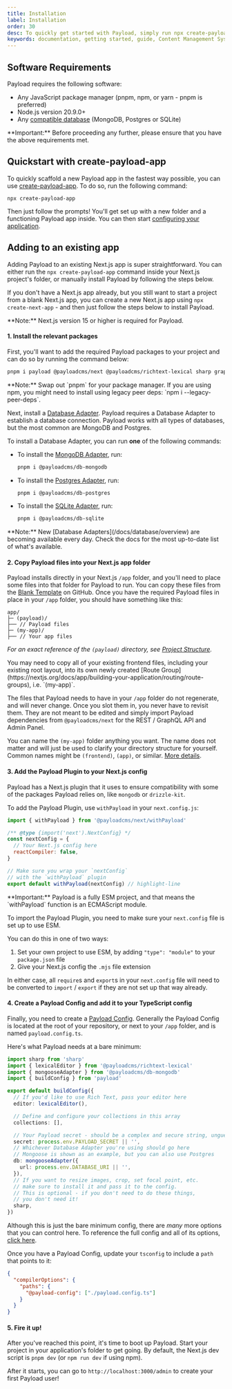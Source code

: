 ```yaml
---
title: Installation
label: Installation
order: 30
desc: To quickly get started with Payload, simply run npx create-payload-app or install from scratch.
keywords: documentation, getting started, guide, Content Management System, cms, headless, javascript, node, react, nextjs
---
```


## Software Requirements

Payload requires the following software:

- Any JavaScript package manager (pnpm, npm, or yarn - pnpm is preferred)
- Node.js version 20.9.0+
- Any [compatible database](/docs/database/overview) (MongoDB, Postgres or SQLite)

<Banner type="warning">
  **Important:** Before proceeding any further, please ensure that you have the
  above requirements met.
</Banner>

## Quickstart with create-payload-app

To quickly scaffold a new Payload app in the fastest way possible, you can use [create-payload-app](https://npmjs.com/package/create-payload-app). To do so, run the following command:

```
npx create-payload-app
```

Then just follow the prompts! You'll get set up with a new folder and a functioning Payload app inside. You can then start [configuring your application](../configuration/overview).

## Adding to an existing app

Adding Payload to an existing Next.js app is super straightforward. You can either run the `npx create-payload-app` command inside your Next.js project's folder, or manually install Payload by following the steps below.

If you don't have a Next.js app already, but you still want to start a project from a blank Next.js app, you can create a new Next.js app using `npx create-next-app` - and then just follow the steps below to install Payload.

<Banner type="info">
  **Note:** Next.js version 15 or higher is required for Payload.
</Banner>

#### 1. Install the relevant packages

First, you'll want to add the required Payload packages to your project and can do so by running the command below:

```bash
pnpm i payload @payloadcms/next @payloadcms/richtext-lexical sharp graphql
```

<Banner type="warning">
  **Note:** Swap out `pnpm` for your package manager. If you are using npm, you
  might need to install using legacy peer deps: `npm i --legacy-peer-deps`.
</Banner>

Next, install a [Database Adapter](/docs/database/overview). Payload requires a Database Adapter to establish a database connection. Payload works with all types of databases, but the most common are MongoDB and Postgres.

To install a Database Adapter, you can run **one** of the following commands:

- To install the [MongoDB Adapter](../database/mongodb), run:

  ```bash
  pnpm i @payloadcms/db-mongodb
  ```

- To install the [Postgres Adapter](../database/postgres), run:

  ```bash
  pnpm i @payloadcms/db-postgres
  ```

- To install the [SQLite Adapter](../database/sqlite), run:
  ```bash
  pnpm i @payloadcms/db-sqlite
  ```

<Banner type="success">
  **Note:** New [Database Adapters](/docs/database/overview) are becoming
  available every day. Check the docs for the most up-to-date list of what's
  available.
</Banner>

#### 2. Copy Payload files into your Next.js app folder

Payload installs directly in your Next.js `/app` folder, and you'll need to place some files into that folder for Payload to run. You can copy these files from the [Blank Template](https://github.com/payloadcms/payload/tree/main/templates/blank/src/app/%28payload%29) on GitHub. Once you have the required Payload files in place in your `/app` folder, you should have something like this:

```plaintext
app/
├─ (payload)/
├── // Payload files
├─ (my-app)/
├── // Your app files
```

_For an exact reference of the `(payload)` directory, see [Project Structure](../admin/overview#project-structure)._

<Banner type="warning">
  You may need to copy all of your existing frontend files, including your
  existing root layout, into its own newly created [Route
  Group](https://nextjs.org/docs/app/building-your-application/routing/route-groups),
  i.e. `(my-app)`.
</Banner>

The files that Payload needs to have in your `/app` folder do not regenerate, and will never change. Once you slot them in, you never have to revisit them. They are not meant to be edited and simply import Payload dependencies from `@payloadcms/next` for the REST / GraphQL API and Admin Panel.

You can name the `(my-app)` folder anything you want. The name does not matter and will just be used to clarify your directory structure for yourself. Common names might be `(frontend)`, `(app)`, or similar. [More details](../admin/overview).

#### 3. Add the Payload Plugin to your Next.js config

Payload has a Next.js plugin that it uses to ensure compatibility with some of the packages Payload relies on, like `mongodb` or `drizzle-kit`.

To add the Payload Plugin, use `withPayload` in your `next.config.js`:

```js
import { withPayload } from '@payloadcms/next/withPayload'

/** @type {import('next').NextConfig} */
const nextConfig = {
  // Your Next.js config here
  reactCompiler: false,
}

// Make sure you wrap your `nextConfig`
// with the `withPayload` plugin
export default withPayload(nextConfig) // highlight-line
```

<Banner type="warning">
  **Important:** Payload is a fully ESM project, and that means the
  `withPayload` function is an ECMAScript module.
</Banner>

To import the Payload Plugin, you need to make sure your `next.config` file is set up to use ESM.

You can do this in one of two ways:

1. Set your own project to use ESM, by adding `"type": "module"` to your `package.json` file
2. Give your Next.js config the `.mjs` file extension

In either case, all `require`s and `export`s in your `next.config` file will need to be converted to `import` / `export` if they are not set up that way already.

#### 4. Create a Payload Config and add it to your TypeScript config

Finally, you need to create a [Payload Config](../configuration/overview). Generally the Payload Config is located at the root of your repository, or next to your `/app` folder, and is named `payload.config.ts`.

Here's what Payload needs at a bare minimum:

```ts
import sharp from 'sharp'
import { lexicalEditor } from '@payloadcms/richtext-lexical'
import { mongooseAdapter } from '@payloadcms/db-mongodb'
import { buildConfig } from 'payload'

export default buildConfig({
  // If you'd like to use Rich Text, pass your editor here
  editor: lexicalEditor(),

  // Define and configure your collections in this array
  collections: [],

  // Your Payload secret - should be a complex and secure string, unguessable
  secret: process.env.PAYLOAD_SECRET || '',
  // Whichever Database Adapter you're using should go here
  // Mongoose is shown as an example, but you can also use Postgres
  db: mongooseAdapter({
    url: process.env.DATABASE_URI || '',
  }),
  // If you want to resize images, crop, set focal point, etc.
  // make sure to install it and pass it to the config.
  // This is optional - if you don't need to do these things,
  // you don't need it!
  sharp,
})
```

Although this is just the bare minimum config, there are _many_ more options that you can control here. To reference the full config and all of its options, [click here](/docs/configuration/overview).

Once you have a Payload Config, update your `tsconfig` to include a `path` that points to it:

```json
{
  "compilerOptions": {
    "paths": {
      "@payload-config": ["./payload.config.ts"]
    }
  }
}
```

#### 5. Fire it up!

After you've reached this point, it's time to boot up Payload. Start your project in your application's folder to get going. By default, the Next.js dev script is `pnpm dev` (or `npm run dev` if using npm).

After it starts, you can go to `http://localhost:3000/admin` to create your first Payload user!
